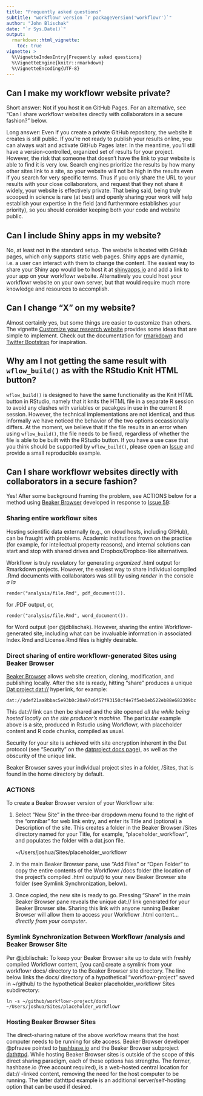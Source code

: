 ```yaml
---
title: "Frequently asked questions"
subtitle: "workflowr version `r packageVersion('workflowr')`"
author: "John Blischak"
date: "`r Sys.Date()`"
output:
  rmarkdown::html_vignette:
    toc: true
vignette: >
  %\VignetteIndexEntry{Frequently asked questions}
  %\VignetteEngine{knitr::rmarkdown}
  %\VignetteEncoding{UTF-8}
---
```


## Can I make my workflowr website private?

Short answer: Not if you host it on GitHub Pages. For an alternative, see "Can I share workflowr websites directly with collaborators in a secure fashion?" below.

Long answer: Even if you create a private GitHub repository, the website it
creates is still public. If you're not ready to publish your results online, you
can always wait and activate GitHub Pages later. In the meantime, you'll still
have a version-controlled, organized set of results for your project. However,
the risk that someone that doesn't have the link to your website is able to find
it is very low. Search engines prioritize the results by how many other sites
link to a site, so your website will not be high in the results even if you
search for very specific terms. Thus if you only share the URL to your results
with your close collaborators, and request that they not share it widely, your
website is effectively private. That being said, being truly scooped in science
is rare (at best) and openly sharing your work will help establish your
expertise in the field (and furthermore establishes your priority), so you
should consider keeping both your code and website public.

## Can I include Shiny apps in my website?

No, at least not in the standard setup. The website is hosted with GitHub pages,
which only supports static web pages. Shiny apps are dynamic, i.e. a user can
interact with them to change the content. The easiest way to share your Shiny
app would be to host it at [shinyapps.io](http://www.shinyapps.io/) and add a
link to your app on your workflowr website. Alternatively you could host your
workflowr website on your own server, but that would require much more knowledge
and resources to accomplish.

## Can I change "X" on my website?

Almost certainly yes, but some things are easier to customize than others. The
vignette [Customize your research website](wflow-02-customization.html) provides
some ideas that are simple to implement. Check out the documentation for
[rmarkdown][] and [Twitter Bootstrap][Bootstrap] for inspiration.

[rmarkdown]: http://rmarkdown.rstudio.com/
[Bootstrap]: http://getbootstrap.com/

## Why am I not getting the same result with `wflow_build()` as with the RStudio Knit HTML button?

`wflow_build()` is designed to have the same functionality as the Knit HTML
button in RStudio, namely that it knits the HTML file in a separate R session to
avoid any clashes with variables or pacakges in use in the current R session.
However, the technical implementations are not identical, and thus informally we
have noticed the behavior of the two options occassionally differs. At the
moment, we believe that if the file results in an error when using
`wflow_build()`, the file needs to be fixed, regardless of whether the file is
able to be built with the RStudio button. If you have a use case that you think
should be supported by `wflow_build()`, please open an [Issue][issues] and
provide a small reproducible example.

[issues]: https://github.com/jdblischak/workflowr/issues

## Can I share workflowr websites directly with collaborators in a secure fashion?

Yes! After some background framing the problem, see ACTIONS below for a method using [Beaker Browser](https://beakerbrowser.com/) developed in response to [Issue 59](https://github.com/jdblischak/workflowr/issues/59):

### Sharing **entire** workflowr sites

Hosting scientific data externally (e.g., on cloud hosts, including GitHub), can be fraught with problems. Academic institutions frown on the practice (for example, for intellectual property reasons), and internal solutions can start and stop with shared drives and Dropbox/Dropbox-like alternatives.

Workflowr is truly revelatory for generating *organized* .html output for Rmarkdown projects. However, the easiest way to share individual compiled .Rmd documents with collaborators was still by using *render* in the console *a la*

    render("analysis/file.Rmd", pdf_document()).
for .PDF output, or,

    render("analysis/file.Rmd", word_document()).
for Word output (per @jdblischak). However, sharing the entire Workflowr-generated site, including what can be invaluable information in associated Index.Rmd and License.Rmd files is highly desirable.

### Direct sharing of entire workflowr-generated Sites using Beaker Browser

[Beaker Browser](https://beakerbrowser.com/) allows website creation, cloning, modification, and publishing locally. After the site is ready, hitting "share" produces a unique [Dat project dat://](https://datproject.org/) hyperlink, for example:

    dat://adef21aa8bbac5e93b0c20a97c6f57f93150cf4e7f5eb1eb522eb88e682309bc

This dat:// link can then be shared and the site opened *all the while being hosted locally on the site producer's machine.* The particular example above is a site, produced in Rstudio using Workflowr, with placeholder content and R code chunks, compiled as usual.

Security for your site is achieved with site encryption inherent in the Dat protocol (see "Security" on the [datproject docs page](https://docs.datproject.org/)), as well as the obscurity of the unique link.

Beaker Browser saves your individual project sites in a folder, /Sites, that is found in the home directory by default.

### ACTIONS 

To create a Beaker Browser version of your Workflowr site:

1. Select "New Site" in the three-bar dropdown menu found to the right of the "omnibar" for web link entry, and enter its Title and (optional) a Description of the site. This creates a folder in the Beaker Browser /Sites directory named for your Title, for example, "placeholder_workflowr", and populates the folder with a dat.json file.

    ~/Users/joshua/Sites/placeholder_workflowr

1. In the main Beaker Browser pane, use "Add Files" or "Open Folder" to copy the entire contents of the Workflowr /docs folder (the location of the project's compiled .html output) to your new Beaker Browser site folder (see Symlink Synchronization, below).
1. Once copied, the new site is ready to go. Pressing "Share" in the main Beaker Browser pane reveals the unique dat:// link generated for your Beaker Browser site. Sharing this link with anyone running Beaker Browser will allow them to access your Workflowr .html content...*directly from your computer*.

### Symlink Synchronization Between Workflowr /analysis and Beaker Browser Site

Per @jdblischak: To keep your Beaker Browser site up to date with freshly compiled Workflowr content, [you can] create a symlink from your workflowr docs/ directory to the Beaker Browser site directory. The line below links the docs/ directory of a hypothetical "workflowr-project" saved in ~/github/ to the hypothetical Beaker placeholder_workflowr Sites subdirectory:

    ln -s ~/github/workflowr-project/docs ~/Users/joshua/Sites/placeholder_workflowr

### Hosting Beaker Browser Sites

The direct-sharing nature of the above workflow means that the host computer needs to be running for site access. Beaker Browser developer @pfrazee pointed to [hashbase.io](https://hashbase.io) and the Beaker Browser subproject [dathttpd](https://github.com/beakerbrowser/dathttpd). While hosting Beaker Browser sites is outside of the scope of this direct sharing paradigm, each of these options has strengths. The former, hashbase.io (free account required), is a web-hosted central location for dat:// -linked content, removing the need for the host computer to be running. The latter dathttpd example is an additional server/self-hosting option that can be used if desired.

